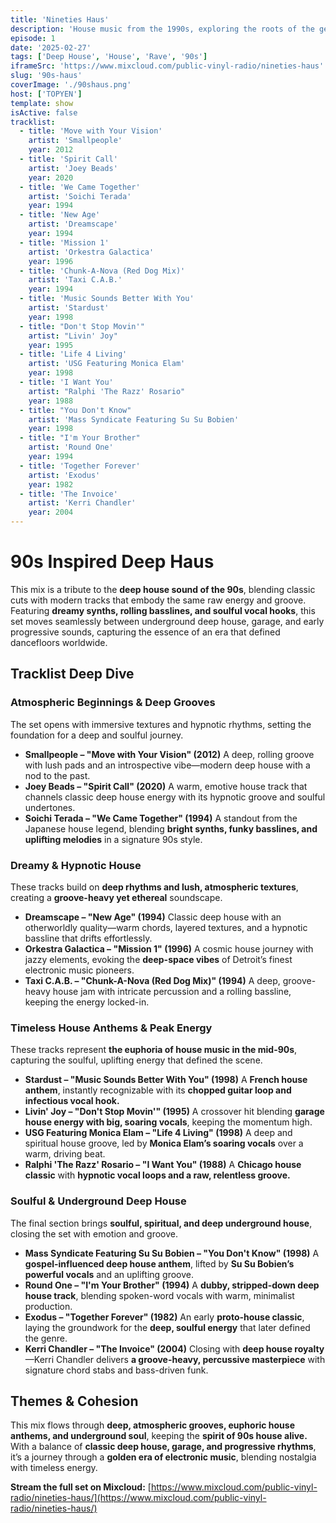 ```yaml
---
title: 'Nineties Haus'
description: 'House music from the 1990s, exploring the roots of the genre and its evolution through the decade.'
episode: 1
date: '2025-02-27'
tags: ['Deep House', 'House', 'Rave', '90s']
iframeSrc: 'https://www.mixcloud.com/public-vinyl-radio/nineties-haus'
slug: '90s-haus'
coverImage: './90shaus.png'
host: ['TOPYEN']
template: show
isActive: false
tracklist:
  - title: 'Move with Your Vision'
    artist: 'Smallpeople'
    year: 2012
  - title: 'Spirit Call'
    artist: 'Joey Beads'
    year: 2020
  - title: 'We Came Together'
    artist: 'Soichi Terada'
    year: 1994
  - title: 'New Age'
    artist: 'Dreamscape'
    year: 1994
  - title: 'Mission 1'
    artist: 'Orkestra Galactica'
    year: 1996
  - title: 'Chunk-A-Nova (Red Dog Mix)'
    artist: 'Taxi C.A.B.'
    year: 1994
  - title: 'Music Sounds Better With You'
    artist: 'Stardust'
    year: 1998
  - title: "Don't Stop Movin'"
    artist: "Livin' Joy"
    year: 1995
  - title: 'Life 4 Living'
    artist: 'USG Featuring Monica Elam'
    year: 1998
  - title: 'I Want You'
    artist: "Ralphi 'The Razz' Rosario"
    year: 1988
  - title: "You Don't Know"
    artist: 'Mass Syndicate Featuring Su Su Bobien'
    year: 1998
  - title: "I'm Your Brother"
    artist: 'Round One'
    year: 1994
  - title: 'Together Forever'
    artist: 'Exodus'
    year: 1982
  - title: 'The Invoice'
    artist: 'Kerri Chandler'
    year: 2004
---
```


# **90s Inspired Deep Haus**

This mix is a tribute to the **deep house sound of the 90s**, blending classic cuts with modern tracks that embody the same raw energy and groove. Featuring **dreamy synths, rolling basslines, and soulful vocal hooks**, this set moves seamlessly between underground deep house, garage, and early progressive sounds, capturing the essence of an era that defined dancefloors worldwide.

## **Tracklist Deep Dive**

### **Atmospheric Beginnings & Deep Grooves**

The set opens with immersive textures and hypnotic rhythms, setting the foundation for a deep and soulful journey.

- **Smallpeople – "Move with Your Vision" (2012)**
  A deep, rolling groove with lush pads and an introspective vibe—modern deep house with a nod to the past.
- **Joey Beads – "Spirit Call" (2020)**
  A warm, emotive house track that channels classic deep house energy with its hypnotic groove and soulful undertones.
- **Soichi Terada – "We Came Together" (1994)**
  A standout from the Japanese house legend, blending **bright synths, funky basslines, and uplifting melodies** in a signature 90s style.

### **Dreamy & Hypnotic House**

These tracks build on **deep rhythms and lush, atmospheric textures**, creating a **groove-heavy yet ethereal** soundscape.

- **Dreamscape – "New Age" (1994)**
  Classic deep house with an otherworldly quality—warm chords, layered textures, and a hypnotic bassline that drifts effortlessly.
- **Orkestra Galactica – "Mission 1" (1996)**
  A cosmic house journey with jazzy elements, evoking the **deep-space vibes** of Detroit’s finest electronic music pioneers.
- **Taxi C.A.B. – "Chunk-A-Nova (Red Dog Mix)" (1994)**
  A deep, groove-heavy house jam with intricate percussion and a rolling bassline, keeping the energy locked-in.

### **Timeless House Anthems & Peak Energy**

These tracks represent **the euphoria of house music in the mid-90s**, capturing the soulful, uplifting energy that defined the scene.

- **Stardust – "Music Sounds Better With You" (1998)**
  A **French house anthem**, instantly recognizable with its **chopped guitar loop and infectious vocal hook.**
- **Livin' Joy – "Don't Stop Movin'" (1995)**
  A crossover hit blending **garage house energy with big, soaring vocals**, keeping the momentum high.
- **USG Featuring Monica Elam – "Life 4 Living" (1998)**
  A deep and spiritual house groove, led by **Monica Elam’s soaring vocals** over a warm, driving beat.
- **Ralphi 'The Razz' Rosario – "I Want You" (1988)**
  A **Chicago house classic** with **hypnotic vocal loops and a raw, relentless groove.**

### **Soulful & Underground Deep House**

The final section brings **soulful, spiritual, and deep underground house**, closing the set with emotion and groove.

- **Mass Syndicate Featuring Su Su Bobien – "You Don't Know" (1998)**
  A **gospel-influenced deep house anthem**, lifted by **Su Su Bobien’s powerful vocals** and an uplifting groove.
- **Round One – "I'm Your Brother" (1994)**
  A **dubby, stripped-down deep house track**, blending spoken-word vocals with warm, minimalist production.
- **Exodus – "Together Forever" (1982)**
  An early **proto-house classic**, laying the groundwork for the **deep, soulful energy** that later defined the genre.
- **Kerri Chandler – "The Invoice" (2004)**
  Closing with **deep house royalty**—Kerri Chandler delivers **a groove-heavy, percussive masterpiece** with signature chord stabs and bass-driven funk.

## **Themes & Cohesion**

This mix flows through **deep, atmospheric grooves, euphoric house anthems, and underground soul**, keeping the **spirit of 90s house alive.** With a balance of **classic deep house, garage, and progressive rhythms**, it’s a journey through a **golden era of electronic music**, blending nostalgia with timeless energy.

**Stream the full set on Mixcloud:** [https://www.mixcloud.com/public-vinyl-radio/nineties-haus/](https://www.mixcloud.com/public-vinyl-radio/nineties-haus/)
